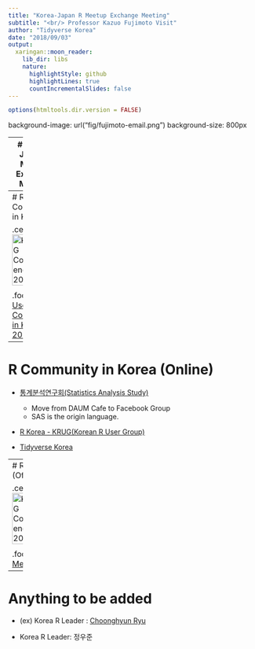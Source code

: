 ```yaml
---
title: "Korea-Japan R Meetup Exchange Meeting"
subtitle: "<br/> Professor Kazuo Fujimoto Visit"
author: "Tidyverse Korea"
date: "2018/09/03"
output:
  xaringan::moon_reader:
    lib_dir: libs
    nature:
      highlightStyle: github
      highlightLines: true
      countIncrementalSlides: false
---
```


```r
options(htmltools.dir.version = FALSE)
```


background-image: url("fig/fujimoto-email.png")
background-size: 800px

---
# Korea-Japan R Meetup Exchange Meeting

- Email Exchange

- Google Translation 

- Tidyverse Korea Facebook Group

- ...


---
# R User Conference in Korea

.center[
 <img src="fig/krug-conference.png" alt="KRUG Conference 2018" width="80%" />
]

.footnote[
  [R User Conference in Korea 2018](http://ruck2018.r-kor.org/)
]

---
# R Community in Korea (Online)

- [통계분석연구회(Statistics Analysis Study)](https://www.facebook.com/groups/statsas/)
    - Move from DAUM Cafe to Facebook Group
    - SAS is the origin language.


- [R Korea - KRUG(Korean R User Group)](https://www.facebook.com/groups/KoreaRUsers/)


- [Tidyverse Korea](https://www.facebook.com/groups/1404219106509417/)


---
# R Meetup (Offline)

.center[
 <img src="fig/meetup-offline.png" alt="KRUG Conference 2018" width="80%" />
]

.footnote[
  [R Meetup](https://github.com/KaggleBreak/xwmooc_Rmeetup)
]

---
# Anything to be added

- (ex) Korea R Leader : [Choonghyun Ryu](https://github.com/choonghyunryu)


- Korea R Leader: 정우준

